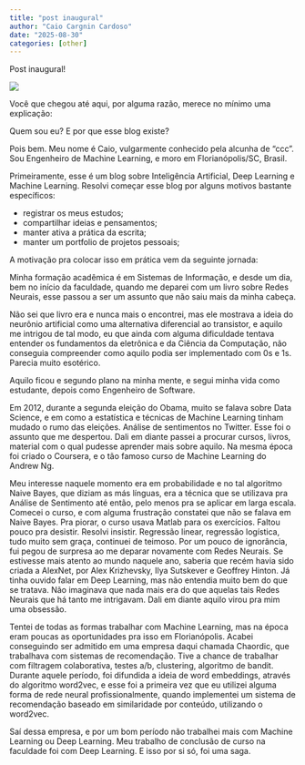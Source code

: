 ```yaml
---
title: "post inaugural"
author: "Caio Cargnin Cardoso"
date: "2025-08-30"
categories: [other]
---
```


Post inaugural!

![](thumbnail.jpg)

Você que chegou até aqui, por alguma razão, merece no mínimo uma explicação:

Quem sou eu? E por que esse blog existe?

Pois bem. Meu nome é Caio, vulgarmente conhecido pela alcunha de "ccc".
Sou Engenheiro de Machine Learning, e moro em Florianópolis/SC, Brasil.

Primeiramente, esse é um blog sobre Inteligência Artificial, Deep Learning e Machine Learning.
Resolvi começar esse blog por alguns motivos bastante específicos:

- registrar os meus estudos;
- compartilhar ideias e pensamentos;
- manter ativa a prática da escrita;
- manter um portfolio de projetos pessoais;

A motivação pra colocar isso em prática vem da seguinte jornada:

Minha formação acadêmica é em Sistemas de Informação, e desde um dia, bem no início da faculdade, quando me deparei com um livro sobre Redes Neurais, esse passou a ser um assunto que não saiu mais da minha cabeça.

Não sei que livro era e nunca mais o encontrei, mas ele mostrava a ideia do neurônio artificial como uma alternativa diferencial ao transistor, e aquilo me intrigou de tal modo, eu que ainda com alguma dificuldade tentava entender os fundamentos da eletrônica e da Ciência da Computação, não conseguia compreender como aquilo podia ser implementado com 0s e 1s. Parecia muito esotérico.

Aquilo ficou e segundo plano na minha mente, e segui minha vida como estudante, depois como Engenheiro de Software.

Em 2012, durante a segunda eleição do Obama, muito se falava sobre Data Science, e em como a estatística e técnicas de Machine Learning tinham mudado o rumo das eleições. Análise de sentimentos no Twitter. Esse foi o assunto que me despertou. Dali em diante passei a procurar cursos, livros, material com o qual pudesse aprender mais sobre aquilo. Na mesma época foi criado o Coursera, e o tão famoso curso de Machine Learning do Andrew Ng.

Meu interesse naquele momento era em probabilidade e no tal algoritmo Naive Bayes, que diziam as más línguas, era a técnica que se utilizava pra Análise de Sentimento até então, pelo menos pra se aplicar em larga escala. Comecei o curso, e com alguma frustração constatei que não se falava em Naive Bayes. Pra piorar, o curso usava Matlab para os exercícios. Faltou pouco pra desistir. Resolvi insistir. Regressão linear, regressão logística, tudo muito sem graça, continuei de teimoso. Por um pouco de ignorância, fui pegou de surpresa ao me deparar novamente com Redes Neurais. Se estivesse mais atento ao mundo naquele ano, saberia que recém havia sido criada a AlexNet, por Alex Krizhevsky, Ilya Sutskever e Geoffrey Hinton. Já tinha ouvido falar em Deep Learning, mas não entendia muito bem do que se tratava. Não imaginava que nada mais era do que aquelas tais Redes Neurais que há tanto me intrigavam. Dali em diante aquilo virou pra mim uma obsessão.

Tentei de todas as formas trabalhar com Machine Learning, mas na época eram poucas as oportunidades pra isso em Florianópolis. Acabei conseguindo ser admitido em uma empresa daqui chamada Chaordic, que trabalhava com sistemas de recomendação. Tive a chance de trabalhar com filtragem colaborativa, testes a/b, clustering, algoritmo de bandit. Durante aquele período, foi difundida a ideia de word embeddings, através do algoritmo word2vec, e esse foi a primeira vez que eu utilizei alguma forma de rede neural profissionalmente, quando implementei um sistema de recomendação baseado em similaridade por conteúdo, utilizando o word2vec.

Saí dessa empresa, e por um bom período não trabalhei mais com Machine Learning ou Deep Learning. Meu trabalho de conclusão de curso na faculdade foi com Deep Learning. E isso por si só, foi uma saga.
